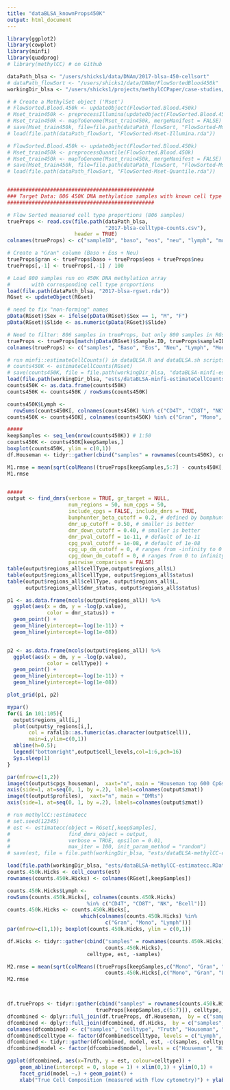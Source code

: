 ```yaml
---
title: "dataBLSA_knownProps450K"
output: html_document
---
```


```r
library(ggplot2)
library(cowplot)
library(minfi)
library(quadprog)
# library(methylCC) # on Github

dataPath_blsa <- "/users/shicks1/data/DNAm/2017-blsa-450-cellsort"
# dataPath_flowSort <- "/users/shicks1/data/DNAm/FlowSortedBlood450k"
workingDir_blsa <- "/users/shicks1/projects/methylCCPaper/case-studies/2017-blsa-450-cellsort"

# # Create a MethylSet object ('Mset')
# FlowSorted.Blood.450k <- updateObject(FlowSorted.Blood.450k) 
# Mset_train450k <- preprocessIllumina(updateObject(FlowSorted.Blood.450k))
# Mset_train450k <- mapToGenome(Mset_train450k, mergeManifest = FALSE)
# save(Mset_train450k, file=file.path(dataPath_flowSort, "FlowSorted-Mset-Illumina.rda"))
# load(file.path(dataPath_flowSort, "FlowSorted-Mset-Illumina.rda"))

# FlowSorted.Blood.450k <- updateObject(FlowSorted.Blood.450k)
# Mset_train450k <- preprocessQuantile(FlowSorted.Blood.450k)
# Mset_train450k <- mapToGenome(Mset_train450k, mergeManifest = FALSE)
# save(Mset_train450k, file=file.path(dataPath_flowSort, "FlowSorted-Mset-Quantile.rda"))
# load(file.path(dataPath_flowSort, "FlowSorted-Mset-Quantile.rda"))


################################################
### Target Data: 806 450K DNA methylation samples with known cell type proportions
################################################

# Flow Sorted measured cell type proportions (806 samples)
trueProps <- read.csv(file.path(dataPath_blsa, 
                                "2017-blsa-celltype-counts.csv"), 
                      header = TRUE)
colnames(trueProps) <- c("sampleID", "baso", "eos", "neu", "lymph", "mono")

# Create a "Gran" column (Baso + Eos + Neu)
trueProps$gran <- trueProps$baso + trueProps$eos + trueProps$neu
trueProps[,-1] <- trueProps[,-1] / 100

# Load 800 samples run on 450K DNA methylation array 
#       with corresponding cell type proportions
load(file.path(dataPath_blsa, "2017-blsa-rgset.rda")) 
RGset <- updateObject(RGset) 

# need to fix "non-forming" names
pData(RGset)$Sex <- ifelse(pData(RGset)$Sex == 1, "M", "F")
pData(RGset)$Slide <- as.numeric(pData(RGset)$Slide)

# Need to filter: 806 samples in trueProps, but only 800 samples in RGset
trueProps <- trueProps[match(pData(RGset)$Sample.ID, trueProps$sampleID), ]
colnames(trueProps) <- c("samples", "Baso", "Eos", "Neu", "Lymph", "Mono", "Gran")

# run minfi::estimateCellCounts() in dataBLSA.R and dataBLSA.sh scripts. 
# counts450K <- estimateCellCounts(RGset)
# save(counts450K, file = file.path(workingDir_blsa, "dataBLSA-minfi-estimateCellCounts.RData"))
load(file.path(workingDir_blsa, "ests/dataBLSA-minfi-estimateCellCounts.RData"))
counts450K <- as.data.frame(counts450K)
counts450K <- counts450K / rowSums(counts450K)

counts450K$Lymph <- 
  rowSums(counts450K[, colnames(counts450K) %in% c("CD4T", "CD8T", "NK", "Bcell")])
counts450K <- counts450K[, colnames(counts450K) %in% c("Gran", "Mono", "Lymph")]

##### 
keepSamples <- seq_len(nrow(counts450K)) # 1:50
counts450K <- counts450K[keepSamples,]
boxplot(counts450K, ylim = c(0,1))
df.Houseman <- tidyr::gather(cbind("samples" = rownames(counts450K), counts450K), celltype, est, -samples)

M1.rmse = mean(sqrt(colMeans((trueProps[keepSamples,5:7] - counts450K[,c(3,1,2)])^2)))
M1.rmse


##### 
output <- find_dmrs(verbose = TRUE, gr_target = NULL, 
                    num_regions = 50, num_cpgs = 50,
                    include_cpgs = FALSE, include_dmrs = TRUE, 
                    bumphunter_beta_cutoff = 0.2, # defined by bumphunter
                    dmr_up_cutoff = 0.50, # smaller is better
                    dmr_down_cutoff = 0.40, # smaller is better
                    dmr_pval_cutoff = 1e-11, # default of 1e-11
                    cpg_pval_cutoff = 1e-08, # default of 1e-08
                    cpg_up_dm_cutoff = 0, # ranges from -infinity to 0
                    cpg_down_dm_cutoff = 0, # ranges from 0 to infinity
                    pairwise_comparison = FALSE)
table(output$regions_all$cellType,output$regions_all$L)
table(output$regions_all$cellType, output$regions_all$status)
table(output$regions_all$cellType, output$regions_all$L, 
      output$regions_all$dmr_status, output$regions_all$status)

p1 <- as.data.frame(mcols(output$regions_all)) %>% 
  ggplot(aes(x = dm, y = -log(p.value),
             color = dmr_status)) +
  geom_point() + 
  geom_hline(yintercept=-log(1e-11)) + 
  geom_hline(yintercept=-log(1e-08))


p2 <- as.data.frame(mcols(output$regions_all)) %>% 
  ggplot(aes(x = dm, y = -log(p.value),
             color = cellType)) +
  geom_point() + 
  geom_hline(yintercept=-log(1e-11)) + 
  geom_hline(yintercept=-log(1e-08))

plot_grid(p1, p2)

mypar()
for(i in 101:105){
  output$regions_all[i,]
  plot(output$y_regions[i,],
       col = rafalib::as.fumeric(as.character(output$cell)), 
       main=i,ylim=c(0,1))
  abline(h=0.5); 
  legend("bottomright",output$cell_levels,col=1:6,pch=16)
  Sys.sleep(1)
}

par(mfrow=c(1,2))
image(t(output$cpgs_houseman),  xaxt="n", main = "Houseman top 600 CpGs")
axis(side=1, at=seq(0, 1, by =.2), labels=colnames(output$zmat))
image(t(output$profiles),  xaxt="n", main = "DMRs")
axis(side=1, at=seq(0, 1, by =.2), labels=colnames(output$zmat))

# run methylCC::estimatecc
# set.seed(12345)
# est <- estimatecc(object = RGset[,keepSamples], 
#                   find_dmrs_object = output, 
#                   verbose = TRUE, epsilon = 0.01, 
#                   max_iter = 100, init_param_method = "random")
# save(est, file = file.path(workingDir_blsa, "ests/dataBLSA-methylCC-estimatecc.RData"))

load(file.path(workingDir_blsa, "ests/dataBLSA-methylCC-estimatecc.RData"))
counts.450k.Hicks <- cell_counts(est)
rownames(counts.450k.Hicks) <- colnames(RGset[,keepSamples])

counts.450k.Hicks$Lymph <- 
rowSums(counts.450k.Hicks[, colnames(counts.450k.Hicks)
                          %in% c("CD4T", "CD8T", "NK", "Bcell")])
counts.450k.Hicks <- counts.450k.Hicks[, 
                        which(colnames(counts.450k.Hicks) %in% 
                                c("Gran", "Mono", "Lymph"))]
par(mfrow=c(1,1)); boxplot(counts.450k.Hicks, ylim = c(0,1))

df.Hicks <- tidyr::gather(cbind("samples" = rownames(counts.450k.Hicks), 
                                counts.450k.Hicks), 
                          celltype, est, -samples)

M2.rmse = mean(sqrt(colMeans((trueProps[keepSamples,c("Mono", "Gran", "Lymph")] - 
                                counts.450k.Hicks[,c("Mono", "Gran", "Lymph")])^2)))
M2.rmse



df.trueProps <- tidyr::gather(cbind("samples" = rownames(counts.450k.Hicks), 
                             trueProps[keepSamples,c(5:7)]), celltype, est, -samples)
dfcombined <- dplyr::full_join(df.trueProps, df.Houseman,  by = c("samples", "celltype"))
dfcombined <- dplyr::full_join(dfcombined, df.Hicks,  by = c("samples", "celltype"))
colnames(dfcombined) <- c("samples", "celltype", "Truth", "Houseman", "Hicks")
dfcombined$celltype <- factor(dfcombined$celltype, levels = c("Lymph", "Mono", "Gran"))
dfcombined <- tidyr::gather(dfcombined, model, est, -c(samples, celltype, Truth))
dfcombined$model <- factor(dfcombined$model, levels = c("Houseman", "Hicks"))

ggplot(dfcombined, aes(x=Truth, y = est, colour=celltype)) + 
    geom_abline(intercept = 0, slope = 1) + xlim(0,1) + ylim(0,1) +
    facet_grid(model ~.) + geom_point() +
    xlab("True Cell Composition (measured with flow cytometry)") + ylab("Model-based Cell Composition Estimates")

```

